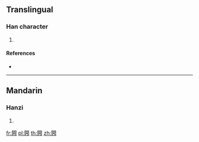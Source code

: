 {{character info/new}}
==Translingual==

===Han character===
{{Han char|rn=169|rad=門|as=08|sn=16|four=|canj=ANAN|ids=⿵門門}}

# {{defn|Han|sort=門08}}

====References====
* {{Han ref|kx=1338.020|dkj=41387|dj=1843.070|hdz=74306.100|uh=95C1|ud=38337}}

----

==Mandarin==

===Hanzi===
{{cmn-hanzi|pin=[[bāo]] ([[bao1]])|wg=pao<sup>1</sup>}}

# {{defn|lang=cmn|sort=門08}}

[[fr:闁]]
[[pl:闁]]
[[th:闁]]
[[zh:闁]]